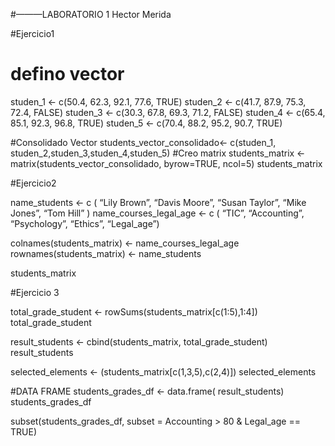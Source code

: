 #---------LABORATORIO 1 Hector Merida


#Ejercicio1

# defino vector
studen_1 <- c(50.4, 62.3, 92.1, 77.6, TRUE)
studen_2 <- c(41.7, 87.9, 75.3, 72.4, FALSE)
studen_3 <- c(30.3, 67.8, 69.3, 71.2, FALSE)
studen_4 <- c(65.4, 85.1, 92.3, 96.8, TRUE)
studen_5 <- c(70.4, 88.2, 95.2, 90.7, TRUE)

#Consolidado Vector
students_vector_consolidado<- c(studen_1, studen_2,studen_3,studen_4,studen_5)
#Creo matrix
students_matrix <- matrix(students_vector_consolidado, byrow=TRUE, ncol=5)
students_matrix



#Ejercicio2

name_students  <- c ( "Lily Brown", "Davis Moore", "Susan Taylor", "Mike Jones",  "Tom Hill" )
name_courses_legal_age  <- c ( "TIC", "Accounting", "Psychology", "Ethics",  "Legal_age") 

colnames(students_matrix) <- name_courses_legal_age
rownames(students_matrix) <- name_students 

students_matrix


#Ejercicio 3
 
total_grade_student <-  rowSums(students_matrix[c(1:5),1:4])
total_grade_student

 
result_students <- cbind(students_matrix, total_grade_student)
result_students

selected_elements  <- (students_matrix[c(1,3,5),c(2,4)])
selected_elements



 #DATA FRAME
students_grades_df <- data.frame( result_students)
students_grades_df

subset(students_grades_df, subset = Accounting > 80 & Legal_age == TRUE)



